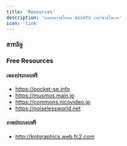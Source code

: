 ```yaml
---
title: 'Resources'
description: 'แหล่งดาวน์โหลด assets เกมวิชวลโนเวล'
icon: 'link'
---
```


### สารบัญ

### Free Resources

#### เพลงประกอบฟรี
* https://pocket-se.info
* https://musmus.main.jp
* https://commons.nicovideo.jp
* https://noiselessworld.net

#### ภาพประกอบฟรี
* http://kntgraphics.web.fc2.com